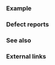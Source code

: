 {{cpp/types/traits/is|1=is_pod
|deprecated=c++20
|description=If {{tt|T}} is a [[cpp/named req/PODType|POD type]] ("plain old data type"), provides the member constant {{tt|value}} equal to {{c|true}}. For any other type, {{tt|value}} is {{c|false}}.

If {{c/core|std::remove_all_extents_t&lt;T&gt;}} is an incomplete type and not (possibly cv-qualified) {{c/core|void}}, the behavior is undefined.
|inherit_desc= {{tt|T}} is a POD type 
}}

===Example===
{{example
|code=
#include &lt;type_traits&gt;

struct A { int m; };
static_assert(std::is_pod_v&lt;A&gt; == true);

class B: public A { int m; };
static_assert(std::is_pod_v&lt;B&gt; == false);

struct C { virtual void foo(); };
static_assert(std::is_pod_v&lt;C&gt; == false);

int main() {}
|output=
}}

===Defect reports===
{{dr list begin}}
{{dr list item|wg=lwg|dr=2015|std=C++11|before={{tt|T}} could be an array of incomplete&lt;br&gt;class type with unknown bound|after=the behavior is&lt;br&gt;undefined in this case}}
{{dr list end}}

===See also===
{{dsc begin}}
{{dsc inc|cpp/types/dsc is_standard_layout}}
{{dsc inc|cpp/types/dsc is_trivial}}
{{dsc inc|cpp/types/dsc is_scalar}}
{{dsc end}}

===External links===
{{eli|[https://stackoverflow.com/questions/48225673 Why is {{tt|std::is_pod}} deprecated in C++20?] &amp;mdash; StackOverflow}}

{{langlinks|de|es|fr|it|ja|pt|ru|zh}}